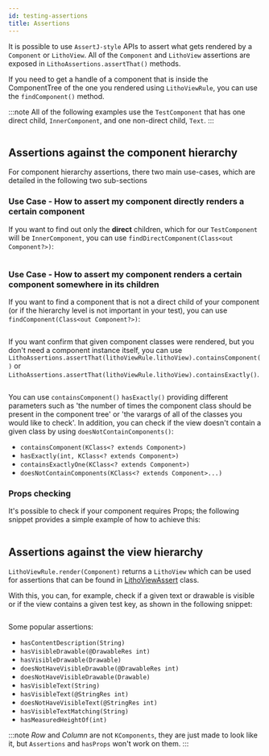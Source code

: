 ```yaml
---
id: testing-assertions
title: Assertions
---
```



It is possible to use `AssertJ-style` APIs to assert what gets rendered by a `Component` or `LithoView`. All of the `Component` and `LithoView` assertions are exposed in `LithoAssertions.assertThat()` methods.

If you need to get a handle of a component that is inside the ComponentTree of the one you rendered using `LithoViewRule`, you can use the `findComponent()` method.

:::note
All of the following examples use the `TestComponent` that has one direct child, `InnerComponent`, and one non-direct child, `Text`.
:::

```kotlin file=litho-core-kotlin/src/test/kotlin/com/facebook/litho/examples/LithoViewRuleExampleTest.kt start=test_component_start end=test_component_end
```

## Assertions against the component hierarchy

For component hierarchy assertions, there two main use-cases, which are detailed in the following two sub-sections

### Use Case - How to assert my component directly renders a certain component

If you want to find out only the **direct** children, which for our `TestComponent` will be `InnerComponent`, you can use `findDirectComponent(Class<out Component?>)`:

```kotlin file=litho-core-kotlin/src/test/kotlin/com/facebook/litho/examples/LithoViewRuleExampleTest.kt start=find_direct_component_start end=find_direct_component_end
```

### Use Case - How to assert my component renders a certain component somewhere in its children

If you want to find a component that is not a direct child of your component (or if the hierarchy level is not important in your test), you can use `findComponent(Class<out Component?>)`:

```kotlin file=litho-core-kotlin/src/test/kotlin/com/facebook/litho/examples/LithoViewRuleExampleTest.kt start=find_non_direct_component_start end=find_non_direct_component_end
```

If you want confirm that given component classes were rendered, but you don't need a component instance itself, you can use `LithoAssertions.assertThat(lithoViewRule.lithoView).containsComponent()` or `LithoAssertions.assertThat(lithoViewRule.lithoView).containsExactly()`.

```kotlin file=litho-core-kotlin/src/test/kotlin/com/facebook/litho/examples/LithoViewRuleExampleTest.kt start=contains_components_start end=contains_components_end
```

You can use `containsComponent()` `hasExactly()` providing different parameters such as 'the number of times the component class should be present in the component tree' or 'the varargs of all of the classes you would like to check'. In addition, you can check if the view doesn't contain a given class by using `doesNotContainComponents()`:

* `containsComponent(KClass<? extends Component>)`
* `hasExactly(int, KClass<? extends Component>)`
* `containsExactlyOne(KClass<? extends Component>)`
* `doesNotContainComponents(KClass<? extends Component>...)`

### Props checking

It's possible to check if your component requires Props; the following snippet provides a simple example of how to achieve this:

```kotlin file=litho-core-kotlin/src/test/kotlin/com/facebook/litho/examples/LithoViewRuleExampleTest.kt start=has_props_start end=has_props_end
```

## Assertions against the view hierarchy

`LithoViewRule.render(Component)` returns a `LithoView` which can be used for assertions that can be found in [LithoViewAssert](https://staticdocs.thefacebook.com/litho/javadoc/com/facebook/litho/testing/assertj/LithoViewAssert.html) class.

With this, you can, for example, check if a given text or drawable is visible or if the view contains a given test key, as shown in the following snippet:

```kotlin file=litho-core-kotlin/src/test/kotlin/com/facebook/litho/examples/LithoViewRuleExampleTest.kt start=lithoview_assertion_start end=lithoview_assertion_end
```

Some popular assertions:

* `hasContentDescription(String)`
* `hasVisibleDrawable(@DrawableRes int)`
* `hasVisibleDrawable(Drawable)`
* `doesNotHaveVisibleDrawable(@DrawableRes int)`
* `doesNotHaveVisibleDrawable(Drawable)`
* `hasVisibleText(String)`
* `hasVisibleText(@StringRes int)`
* `doesNotHaveVisibleText(@StringRes int)`
* `hasVisibleTextMatching(String)`
* `hasMeasuredHeightOf(int)`

:::note
*Row* and *Column* are not `KComponents`, they are just made to look like it, but `Assertions` and `hasProps` won't work on them.
:::
